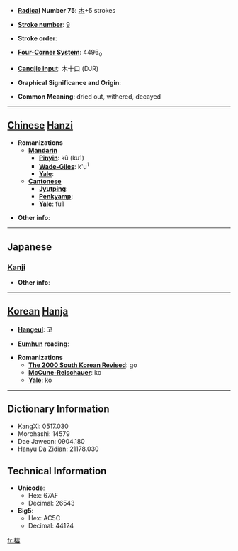 * '''[[Wiktionary:Chinese radical index| Radical]] Number 75''': [[Wiktionary:Chinese radical index 木|木]]+5 strokes

* '''[[Wiktionary:Chinese total strokes index|Stroke number]]''': [[Wiktionary:Chinese total strokes index 9|9]]

* '''Stroke order''': 

* '''[[Wiktionary:Chinese four corner index|Four-Corner System]]''': 4496<sub>0</sub>

* '''[[Wiktionary:Chinese Cangjie index|Cangjie input]]''': 木十口 (DJR)

* '''Graphical Significance and Origin''': 

* '''Common Meaning''': dried out, withered, decayed

----

== [[Chinese]] [[Hanzi]] ==

* '''Romanizations'''
** '''[[Mandarin]]'''
*** '''[[Pinyin]]''': kū (ku1)
*** '''[[Wade-Giles]]''': k'u<sup>1</sup>
*** '''[[Yale]]''': 
** '''[[Cantonese]]'''
*** '''[[Jyutping]]''':
*** '''[[Penkyamp]]''': 
*** '''[[Yale]]''': fu1

* '''Other info''': 

----

==Japanese==
===[[Kanji]]===
{{kanji|on readings=[[こ]] (ko)
|kun readings=[[かれる]] (kareru), [[からす]] (karasu)
}}

* '''Other info''':  

----

== [[Korean]] [[Hanja]] ==

* '''[[Hangeul]]''': 고

* '''[[Eumhun]] reading''': 

* '''Romanizations'''
** '''[[The 2000 South Korean Revised Romanization|The 2000 South Korean Revised]]''': go
** '''[[McCune-Reischauer]]''': ko
** '''[[Yale]]''': ko

----

== Dictionary Information ==

* KangXi: 0517.030
* Morohashi: 14579
* Dae Jaweon: 0904.180
* Hanyu Da Zidian: 21178.030

== Technical Information ==

* '''Unicode''':
** Hex: 67AF
** Decimal: 26543
* '''Big5''':
** Hex: AC5C
** Decimal: 44124

[[fr:枯]]